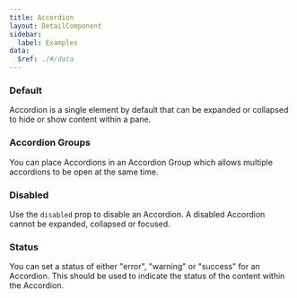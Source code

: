 ```yaml
---
title: Accordion
layout: DetailComponent
sidebar:
  label: Examples
data:
  $ref: ./#/data
---
```


<LivePreviewControls>
<LivePreview componentName="accordion" exampleName="Default" >

### Default

Accordion is a single element by default that can be expanded or collapsed to hide or show content within a pane. 

</LivePreview>
<LivePreview componentName="accordion" exampleName="AccordionGroups" >

### Accordion Groups

You can place Accordions in an Accordion Group which allows multiple accordions to be open at the same time. 

</LivePreview>
<LivePreview componentName="accordion" exampleName="Disabled" >

### Disabled

Use the `disabled` prop to disable an Accordion. A disabled Accordion cannot be expanded, collapsed or focused.

</LivePreview>
<LivePreview componentName="accordion" exampleName="Status" >

### Status

You can set a status of either "error", "warning" or "success" for an Accordion. This should be used to indicate the status of the content within the Accordion.

</LivePreview>
</LivePreviewControls>
